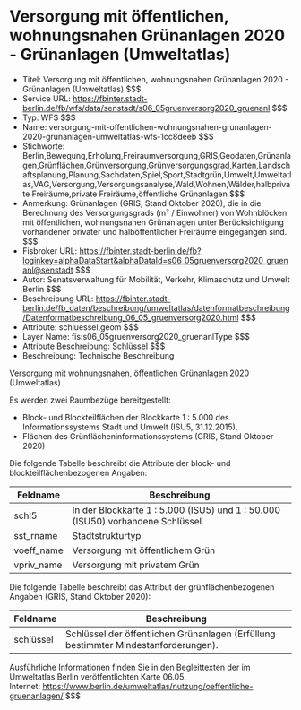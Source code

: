 # Versorgung mit öffentlichen, wohnungsnahen Grünanlagen 2020 - Grünanlagen (Umweltatlas)
- Titel: Versorgung mit öffentlichen, wohnungsnahen Grünanlagen 2020 - Grünanlagen (Umweltatlas) $$$
- Service URL: https://fbinter.stadt-berlin.de/fb/wfs/data/senstadt/s06_05gruenversorg2020_gruenanl $$$
- Typ: WFS $$$
- Name: versorgung-mit-offentlichen-wohnungsnahen-grunanlagen-2020-grunanlagen-umweltatlas-wfs-1cc8deeb $$$
- Stichworte: Berlin,Bewegung,Erholung,Freiraumversorgung,GRIS,Geodaten,Grünanlagen,Grünflächen,Grünversorgung,Grünversorgungsgrad,Karten,Landschaftsplanung,Planung,Sachdaten,Spiel,Sport,Stadtgrün,Umwelt,Umweltatlas,VAG,Versorgung,Versorgungsanalyse,Wald,Wohnen,Wälder,halbprivate Freiräume,private Freiräume,öffentliche Grünanlagen $$$
- Anmerkung: Grünanlagen (GRIS, Stand Oktober 2020), die in die Berechnung des Versorgungsgrads (m² / Einwohner) von Wohnblöcken mit öffentlichen, wohnungsnahen Grünanlagen unter Berücksichtigung vorhandener privater und halböffentlicher Freiräume eingegangen sind. $$$
- Fisbroker URL: https://fbinter.stadt-berlin.de/fb?loginkey=alphaDataStart&alphaDataId=s06_05gruenversorg2020_gruenanl@senstadt $$$
- Autor: Senatsverwaltung für Mobilität, Verkehr, Klimaschutz und Umwelt Berlin $$$
- Beschreibung URL: https://fbinter.stadt-berlin.de/fb_daten/beschreibung/umweltatlas/datenformatbeschreibung/Datenformatbeschreibung_06_05_gruenversorg2020.html $$$
- Attribute: schluessel,geom $$$
- Layer Name: fis:s06_05gruenversorg2020_gruenanlType $$$
- Attribute Beschreibung: Schlüssel $$$
- Beschreibung: Technische Beschreibung 

Versorgung mit wohnungsnahen, öffentlichen Grünanlagen 2020 (Umweltatlas)

Es werden zwei Raumbezüge bereitgestellt:

* Block- und Blockteilflächen der Blockkarte 1 : 5.000 des Informationssystems Stadt und Umwelt (ISU5, 31.12.2015),
* Flächen des Grünflächeninformationssystems (GRIS, Stand Oktober 2020)

Die folgende Tabelle beschreibt die Attribute der block- und blockteilflächenbezogenen Angaben:

| **Feldname** | **Beschreibung**                                                                |
| ------------ | ------------------------------------------------------------------------------- |
| schl5        | In der Blockkarte 1 : 5.000 (ISU5) und 1 : 50.000 (ISU50) vorhandene Schlüssel. |
| sst\_rname   | Stadtstrukturtyp                                                                |
| voeff\_name  | Versorgung mit öffentlichem Grün                                                |
| vpriv\_name  | Versorgung mit privatem Grün                                                    |

Die folgende Tabelle beschreibt das Attribut der grünflächenbezogenen Angaben (GRIS, Stand Oktober 2020):

| **Feldname** | **Beschreibung**                                                                    |
| ------------ | ----------------------------------------------------------------------------------- |
| schlüssel    | Schlüssel der öffentlichen Grünanlagen (Erfüllung bestimmter Mindestanforderungen). |

Ausführliche Informationen finden Sie in den Begleittexten der im Umweltatlas Berlin veröffentlichten Karte 06.05.  
Internet: https://www.berlin.de/umweltatlas/nutzung/oeffentliche-gruenanlagen/ $$$
